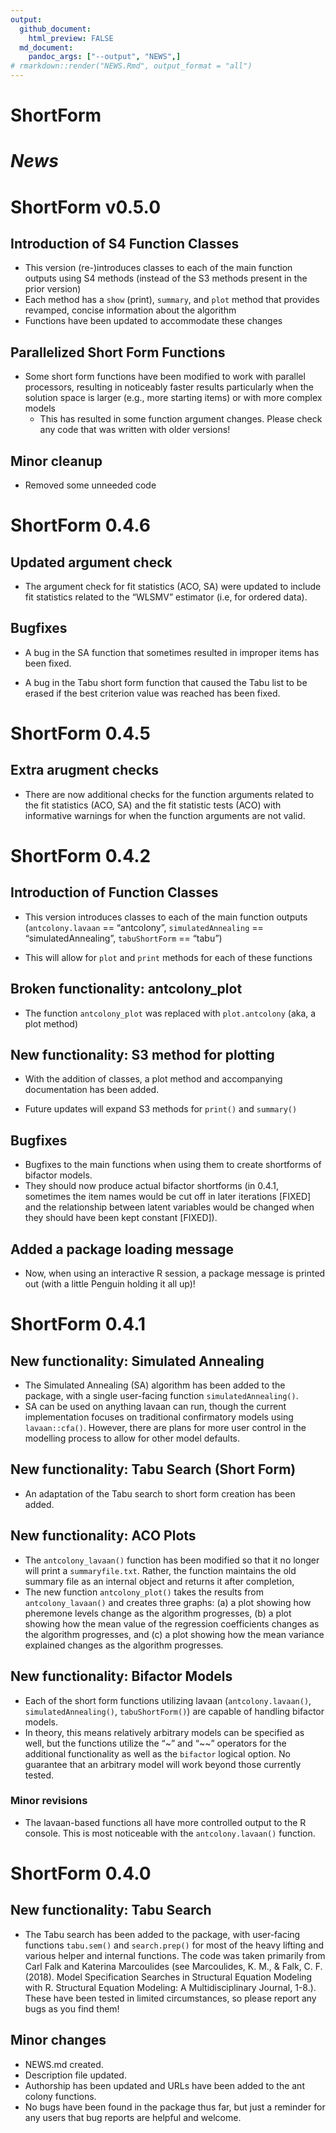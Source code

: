```yaml
---
output:
  github_document:
    html_preview: FALSE
  md_document:
    pandoc_args: ["--output", "NEWS",]
# rmarkdown::render("NEWS.Rmd", output_format = "all")
---
```


# ShortForm

# *News* 

# ShortForm v0.5.0

## Introduction of S4 Function Classes

  * This version (re-)introduces classes to each of the main function outputs using S4 methods (instead of the S3 methods present in the prior version)
  * Each method has a `show` (print), `summary`, and `plot` method that provides revamped, concise information about the algorithm
  * Functions have been updated to accommodate these changes

## Parallelized Short Form Functions

  * Some short form functions have been modified to work with parallel processors, resulting in noticeably faster results particularly when the solution space is larger (e.g., more starting items) or with more complex models
    - This has resulted in some function argument changes. Please check any code that was written with older versions!
    
## Minor cleanup
  
  * Removed some unneeded code 

# ShortForm 0.4.6

## Updated argument check
* The argument check for fit statistics (ACO, SA) were updated to include fit statistics related to the "WLSMV" estimator (i.e, for ordered data).

## Bugfixes

* A bug in the SA function that sometimes resulted in improper items has been fixed.

* A bug in the Tabu short form function that caused the Tabu list to be erased if the best criterion value was reached has been fixed.

# ShortForm 0.4.5

## Extra arugment checks

* There are now additional checks for the function arguments related to the fit statistics (ACO, SA) and the fit statistic tests (ACO) with informative warnings for when the function arguments are not valid.

# ShortForm 0.4.2

## Introduction of Function Classes

* This version introduces classes to each of the main function outputs (`antcolony.lavaan` == "antcolony", `simulatedAnnealing` == "simulatedAnnealing", `tabuShortForm` == "tabu")

* This will allow for `plot` and `print` methods for each of these functions

## Broken functionality: antcolony_plot

* The function `antcolony_plot` was replaced with `plot.antcolony` (aka, a plot method)

## New functionality: S3 method for plotting

* With the addition of classes, a plot method and accompanying documentation has been added.

* Future updates will expand S3 methods for `print()` and `summary()`

## Bugfixes

* Bugfixes to the main functions when using them to create shortforms of bifactor models.
* They should now produce actual bifactor shortforms (in 0.4.1, sometimes the item names would be cut off in later iterations [FIXED] and the relationship between latent variables would be changed when they should have been kept constant [FIXED]).

## Added a package loading message

* Now, when using an interactive R session, a package message is printed out (with a little Penguin holding it all up)!

# ShortForm 0.4.1

## New functionality: Simulated Annealing

* The Simulated Annealing (SA) algorithm has been added to the package, with a single user-facing function `simulatedAnnealing()`. 
* SA can be used on anything lavaan can run, though the current implementation focuses on traditional confirmatory models using `lavaan::cfa()`. However, there are plans for more user control in the modelling process to allow for other model defaults.

## New functionality: Tabu Search (Short Form)

* An adaptation of the Tabu search to short form creation has been added.

## New functionality: ACO Plots

* The `antcolony_lavaan()` function has been modified so that it no longer will print a `summaryfile.txt`. Rather, the function maintains the old summary file as an internal object and returns it after completion,
* The new function `antcolony_plot()` takes the results from `antcolony_lavaan()` and creates three graphs: (a) a plot showing how pheremone levels change as the algorithm progresses, (b) a plot showing how the mean value of the regression coefficients changes as the algorithm progresses, and (c) a plot showing how the mean variance explained changes as the algorithm progresses.

## New functionality: Bifactor Models

* Each of the short form functions utilizing lavaan (`antcolony.lavaan()`, `simulatedAnnealing()`, `tabuShortForm()`) are capable of handling bifactor models.
* In theory, this means relatively arbitrary models can be specified as well, but the functions utilize the "~" and "~~" operators for the additional functionality as well as the `bifactor` logical option. No guarantee that an arbitrary model will work beyond those currently tested.

### Minor revisions

* The lavaan-based functions all have more controlled output to the R console. This is most noticeable with the `antcolony.lavaan()` function.

# ShortForm 0.4.0

## New functionality: Tabu Search

* The Tabu search has been added to the package, with user-facing functions `tabu.sem()` and `search.prep()` for most of the heavy lifting and various helper and internal functions. The code was taken primarily from Carl Falk and Katerina Marcoulides (see Marcoulides, K. M., & Falk, C. F. (2018). Model Specification Searches in Structural Equation Modeling with R. Structural Equation Modeling: A Multidisciplinary Journal, 1-8.). These have been tested in limited circumstances, so please report any bugs as you find them!

## Minor changes

* NEWS.md created.
* Description file updated.
* Authorship has been updated and URLs have been added to the ant colony functions.
* No bugs have been found in the package thus far, but just a reminder for any users that bug reports are helpful and welcome.
